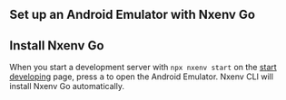 
## Set up an Android Emulator with Nxenv Go

<AndroidStudioInstructions />
<AndroidEmulatorInstructions />

## Install Nxenv Go

When you start a development server with `npx nxenv start` on the [start developing](/get-started/start-developing) page, press <kbd>a</kbd> to open the Android Emulator. Nxenv CLI will install Nxenv Go automatically.
